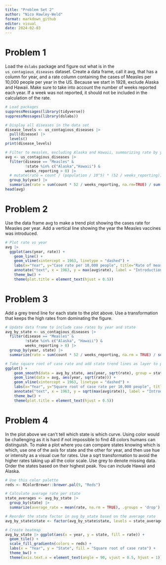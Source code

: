 ```yaml
---
title: "Problem Set 2"
author: "Nico Hawley-Weld"
format: markdown_github
editor: visual
date: 2024-02-03
---
```


# Problem 1

Load the `dslabs` package and figure out what is in the `us_contagious_diseases` dataset. Create a data frame, call it avg, that has a column for year, and a rate column containing the cases of Measles per 10,000 people per year in the US. Because we start in 1928, exclude Alaska and Hawaii. Make sure to take into account the number of weeks reported each year. If a week was not reported, it should not be included in the calculation of the rate.

```r
# Load packages
suppressMessages(library(tidyverse))
suppressMessages(library(dslabs))
```

```r
# Display all diseases in the data set
disease_levels <- us_contagious_diseases |> 
  pull(disease) |>
  levels()
print(disease_levels)

# Filter to measles, excluding Alaska and Hawaii, summarizing rate by year
avg <- us_contagious_diseases |>
  filter(disease == "Measles" &
         !state %in% c("Alaska","Hawaii") &
         weeks_reporting > 0) |>
  # mutate(rate = count / (population / 10^5) * (52 / weeks_reporting)) |>
  group_by(year) |>
  summarize(rate = sum(count * 52 / weeks_reporting, na.rm=TRUE) / sum(population / 10^5, na.rm=TRUE))
head(avg)
```

# Problem 2

Use the data frame avg to make a trend plot showing the cases rate for Measles per year. Add a vertical line showing the year the Measles vaccines was introduced.

```r
# Plot rate vs year
avg |> 
  ggplot(aes(year, rate)) +
    geom_line() +
    geom_vline(xintercept = 1963, linetype = "dashed") +
    labs(x="Year", y="Case rate per 10,000 people", title="Rate of measles cases in the United States") +
    annotate("text", x = 1963, y = max(avg$rate), label = "Introduction of measles vaccine", vjust = 5, hjust = -0.05) +
    theme_bw() +
    theme(plot.title = element_text(hjust = 0.5))
```

# Problem 3
Add a grey trend line for each state to the plot above. Use a transformation that keeps the high rates from dominating the figure.

```r
# Update data frame to include case rates by year and state
avg_by_state <- us_contagious_diseases |>
  filter(disease == "Measles" &
         !state %in% c("Alaska", "Hawaii") &
         weeks_reporting > 0) |>
  group_by(year, state) |>
  summarize(rate = sum(count * 52 / weeks_reporting, na.rm = TRUE) / sum(population / 10^5, na.rm = TRUE), .groups = 'drop')

# Take square root of case rate and add state trend lines as layer to plot
ggplot() + 
    geom_smooth(data = avg_by_state, aes(year, sqrt(rate), group = state), method = "loess", formula = y ~ x, se = FALSE, color = "grey", span = 0.2) +
    geom_line(data = avg, aes(year, sqrt(rate))) + 
    geom_vline(xintercept = 1963, linetype = "dashed") +
    labs(x="Year", y="Square root of case rate per 10,000 people", title="Rate of measles cases in the United States") +
    annotate("text", x = 1963, y = sqrt(max(avg$rate)), label = "Introduction of measles vaccine", vjust = 0, hjust = -0.1) +
    theme_bw() +
    theme(plot.title = element_text(hjust = 0.5))
```

# Problem 4
In the plot above we can't tell which state is which curve. Using color would be challenging as it is hard if not impossible to find 48 colors humans can distinguish. To make a plot where you can compare states knowing which is which, use one of the axis for state and the other for year, and then use hue or intensity as a visual cue for rates. Use a sqrt transformation to avoid the higher rates taking up all the color scale. Use grey to denote missing data. Order the states based on their highest peak. You can include Hawaii and Alaska.

```r
# Use this color palette
reds <- RColorBrewer::brewer.pal(9, "Reds")

# Calculate average rate per state
state_averages <- avg_by_state |>
  group_by(state) |>
  summarize(average_rate = mean(rate, na.rm = TRUE), .groups = 'drop')

# Reorder the state factor in avg_by_state based on the average rate
avg_by_state$state <- factor(avg_by_state$state, levels = state_averages$state[order(state_averages$average_rate)])

# Create heatmap
avg_by_state |> ggplot(aes(x = year, y = state, fill = rate)) +
  geom_tile() +
  scale_fill_gradientn(colors = reds) +
  labs(x = "Year", y = "State", fill = "Square root of case rate") +
  theme_bw() +
  theme(axis.text.x = element_text(angle = 90, vjust = 0.5, hjust = 1))
```

